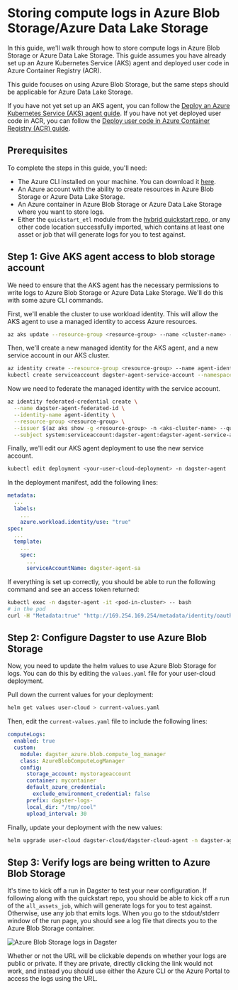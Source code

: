 # Storing compute logs in Azure Blob Storage/Azure Data Lake Storage

In this guide, we'll walk through how to store compute logs in Azure Blob Storage or Azure Data Lake Storage. This guide assumes you have already set up an Azure Kubernetes Service (AKS) agent and deployed user code in Azure Container Registry (ACR).

This guide focuses on using Azure Blob Storage, but the same steps should be applicable for Azure Data Lake Storage.

If you have not yet set up an AKS agent, you can follow the [Deploy an Azure Kubernetes Service (AKS) agent guide](/dagster-plus/deployment/azure/aks-agent). If you have not yet deployed user code in ACR, you can follow the [Deploy user code in Azure Container Registry (ACR) guide](/dagster-plus/deployment/azure/acr-user-code).

## Prerequisites

To complete the steps in this guide, you'll need:

- The Azure CLI installed on your machine. You can download it [here](https://docs.microsoft.com/en-us/cli/azure/install-azure-cli).
- An Azure account with the ability to create resources in Azure Blob Storage or Azure Data Lake Storage.
- An Azure container in Azure Blob Storage or Azure Data Lake Storage where you want to store logs.
- Either the `quickstart_etl` module from the [hybrid quickstart repo](https://github.com/dagster-io/dagster-cloud-hybrid-quickstart), or any other code location successfully imported, which contains at least one asset or job that will generate logs for you to test against.

## Step 1: Give AKS agent access to blob storage account

We need to ensure that the AKS agent has the necessary permissions to write logs to Azure Blob Storage or Azure Data Lake Storage. We'll do this with some azure CLI commands.

First, we'll enable the cluster to use workload identity. This will allow the AKS agent to use a managed identity to access Azure resources.

```bash
az aks update --resource-group <resource-group> --name <cluster-name> --enable-workload-identity
```

Then, we'll create a new managed identity for the AKS agent, and a new service account in our AKS cluster.

```bash
az identity create --resource-group <resource-group> --name agent-identity
kubectl create serviceaccount dagster-agent-service-account --namespace dagster-agent
```

Now we need to federate the managed identity with the service account.

```bash
az identity federated-credential create \
  --name dagster-agent-federated-id \
  --identity-name agent-identity \
  --resource-group <resource-group> \
  --issuer $(az aks show -g <resource-group> -n <aks-cluster-name> --query "oidcIssuerProfile.issuerUrl" -otsv) \
  --subject system:serviceaccount:dagster-agent:dagster-agent-service-account
```

Finally, we'll edit our AKS agent deployment to use the new service account.

```bash
kubectl edit deployment <your-user-cloud-deployment> -n dagster-agent
```

In the deployment manifest, add the following lines:

```yaml
metadata:
  ...
  labels:
    ...
    azure.workload.identity/use: "true"
spec:
  ...
  template:
    ...
    spec:
      ...
      serviceAccountName: dagster-agent-sa
```

If everything is set up correctly, you should be able to run the following command and see an access token returned:

```bash
kubectl exec -n dagster-agent -it <pod-in-cluster> -- bash
# in the pod
curl -H "Metadata:true" "http://169.254.169.254/metadata/identity/oauth2/token?resource=https://storage.azure.com/"
```

## Step 2: Configure Dagster to use Azure Blob Storage

Now, you need to update the helm values to use Azure Blob Storage for logs. You can do this by editing the `values.yaml` file for your user-cloud deployment.

Pull down the current values for your deployment:

```bash
helm get values user-cloud > current-values.yaml
```

Then, edit the `current-values.yaml` file to include the following lines:

```yaml
computeLogs:
  enabled: true
  custom:
    module: dagster_azure.blob.compute_log_manager
    class: AzureBlobComputeLogManager
    config:
      storage_account: mystorageaccount
      container: mycontainer
      default_azure_credential:
        exclude_environment_credential: false
      prefix: dagster-logs-
      local_dir: "/tmp/cool"
      upload_interval: 30
```

Finally, update your deployment with the new values:

```bash
helm upgrade user-cloud dagster-cloud/dagster-cloud-agent -n dagster-agent -f current-values.yaml
```

## Step 3: Verify logs are being written to Azure Blob Storage

It's time to kick off a run in Dagster to test your new configuration. If following along with the quickstart repo, you should be able to kick off a run of the `all_assets_job`, which will generate logs for you to test against. Otherwise, use any job that emits logs. When you go to the stdout/stderr window of the run page, you should see a log file that directs you to the Azure Blob Storage container.

<Image
src="/images/dagster-cloud/azure/azure-blob-storage-logs.png"
alt="Azure Blob Storage logs in Dagster"
width={970}
height={794}
/>

<Note>
  Whether or not the URL will be clickable depends on whether your logs are
  public or private. If they are private, directly clicking the link would not
  work, and instead you should use either the Azure CLI or the Azure Portal to
  access the logs using the URL.
</Note>
